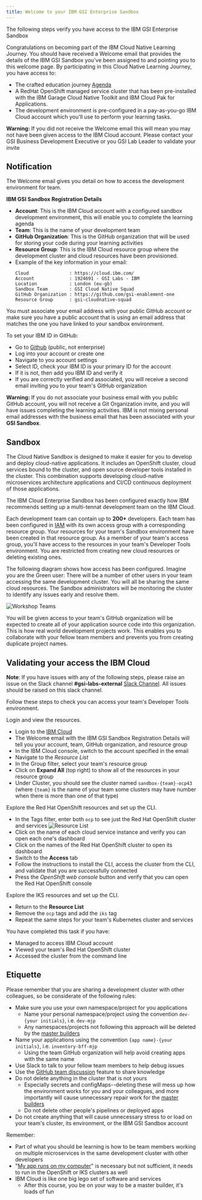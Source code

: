 ```yaml
---
title: Welcome to your IBM GSI Enterprise Sandbox
---
```


<PageDescription>

The following steps verify you have access to the IBM GSI Enterprise 
 Sandbox

</PageDescription>

Congratulations on becoming part of the IBM Cloud Native Learning Journey. You should have received a Welcome email that provides the details of the IBM GSI Sandbox you've been assigned to and pointing you to this welcome page. By participating in this Cloud Native Learning Journey, you have access to:
- The crafted education journey [Agenda](/enablement/agenda)
- A RedHat OpenShift managed service cluster that has been pre-installed with the IBM Garage Cloud Native Toolkit and IBM Cloud Pak for Applications. 
 - The development environment is pre-configured in a pay-as-you-go IBM Cloud account which you'll use to perform your learning tasks.

<InlineNotification kind="warning">

**Warning:** If you did not receive the Welcome email this will mean you may
 not have been given access to the IBM Cloud account. Please contact your GSI
  Business Development Executive or you GSI Lab Leader to validate your invite

</InlineNotification>

## Notification

The Welcome email gives you detail on how to access the development environment for team.

**IBM GSI Sandbox Registration Details**
- **Account**: This is the IBM Cloud account with a configured sandbox development environment, this will enable you to complete the learning agenda
- **Team**: This is the name of your development team
- **GitHub Organization**: This is the GitHub organization that will be used for storing your code during your learning activities
- **Resource Group**: This is the IBM Cloud resource group where the development cluster and cloud resources have been provisioned.
- Example of the key information in your email:
    ```
    Cloud               : https://cloud.ibm.com/
    Account             : 1924691 - GSI Labs - IBM
    Location            : London (eu-gb)
    Sandbox Team        : GSI Cloud Native Squad
    GitHub Organization : https://github.com/gsi-enablement-one
    Resource Group      : gsi-cloudnative-squad
    ```

You must associate your email address with your public GitHub account or make sure you have a public account that is using an email address that matches the one you have linked to your sandbox environment. 

To set your IBM ID in GitHub:
- Go to [Github](https://github.com) (public, not enterprise)
- Log into your account or create one
- Navigate to you account settings
- Select ID, check your IBM ID is your primary ID for the account
- If it is not, then add you IBM ID and verify it
- If you are correctly verified and associated, you will receive a second email inviting you to your team's GitHub organization

<InlineNotification kind="warning">

**Warning:** If you do not associate your business email with you public GitHub account, you will not receive
a Git Organization invite, and you will have issues completing the learning activities. IBM is not mixing personal email addresses with the business email that has been associated with your **GSI Sandbox**.

</InlineNotification>

## Sandbox

The Cloud Native Sandbox is designed to make it easier for you to develop and deploy cloud-native applications. It includes an OpenShift cluster, cloud services bound to the cluster, and open source developer tools installed in the cluster. This combination supports developing cloud-native microservices architecture applications and CI/CD continuous deployment of those applications. 

The IBM Cloud Enterprise Sandbox has been configured exactly how IBM
 recommends
 setting up a multi-tennat development team on the IBM Cloud. 

Each development team can contain up to **200+** developers. Each team has
 been configured in [IAM](https://cloud.ibm.com/docs/iam) with its own access
  group with a corresponding resource group. Your resources for your team's
   Sandbox environment have been created in that resource group. As a member of
    your team's access group, you'll have access to the resources in your team's Developer Tools environment. You are restricted from creating new cloud resources or deleting existing ones.

The following diagram shows how access has been configured. Imagine you are the Green user: There will be a number of other users in your team accessing the same development cluster. You will all be sharing the same cloud resources. The Sandbox administrators will be monitoring the cluster to identify any issues early and resolve them.

![Workshop Teams](/workshop-teams.png)

You will be given access to your team's GitHub organization will be expected to create all of your application source code into this organization. This is how real world development projects work. This enables you to collaborate with your fellow team members and prevents you from creating duplicate project names.

## Validating your access the IBM Cloud

<InlineNotification>

**Note**: If you have issues with any of the following steps, please raise an issue on the Slack channel **#gsi-labs-external** [Slack Channel](https://gsicsi.slack.com/archives/CSRDJD5HA). All issues should be raised on this slack channel.

</InlineNotification>

Follow these steps to check you can access your team's Developer Tools environment.

Login and view the resources.

- Login to the [IBM Cloud](https://cloud.ibm.com)
- The Welcome email with the IBM GSI Sandbox Registration Details will tell you your account, team, GitHub organization, and resource group
- In the IBM Cloud console, switch to the account specified in the email
- Navigate to the *Resource List*
- In the Group filter, select your team's resource group
- Click on **Expand All** (top right) to show all of the resources in your resource group
- Under Cluster, you should see the cluster named `sandbox-{team}-ocp43` 
  (where `{team}` is the name of your team some clusters may have number when there is more 
  than one of that type)

Explore the Red Hat OpenShift resources and set up the CLI.

- In the Tags filter, enter both `ocp` to see just the Red Hat
 OpenShift cluster and services
![Resource List](devtoolsservices.png)
- Click on the name of each cloud service instance and verify you can open each one's dashboard
- Click on the names of the Red Hat OpenShift cluster to open its dashboard
- Switch to the **Access** tab
- Follow the instructions to install the CLI, access the cluster from the CLI, and validate that you are successfully connected
- Press the *OpenShift web console* button and verify that you can open the Red Hat OpenShift console

Explore the IKS resources and set up the CLI.

- Return to the **Resource List**
- Remove the `ocp` tags and add the `iks` tag
- Repeat the same steps for your team's Kubernetes cluster and services

<InlineNotification kind="success">

You have completed this task if you have:
- Managed to access IBM Cloud account
- Viewed your team's Red Hat OpenShift cluster
- Accessed the cluster from the command line

</InlineNotification>

## Etiquette

Please remember that you are sharing a development cluster with other colleagues, so be considerate of the following rules:

- Make sure you use your own namespace/project for you applications
    - Name your personal namespace/project using the convention `dev-{your initials}`, i.e. `dev-mjp`
    - Any namespaces/projects not following this approach will be deleted by the [master builders](https://www.youtube.com/watch?v=Um-PlX6oPBQ)
- Name your applications using the convention `{app name}-{your initials}`, i.e. `inventory-bff-mjp`
    - Using the team GitHub organization will help avoid creating apps with the same name
- Use Slack to talk to your fellow team members to help debug issues
- Use the [GitHub team discussion](https://help.github.com/en/github/building-a-strong-community/about-team-discussions) feature to share knowledge
- Do not delete anything in the cluster that is not yours
    - Especially secrets and configMaps--deleting these will mess up how the environment works for you and your colleagues, and more importantly will cause unnecessary repair work for the [master builders](https://www.youtube.com/watch?v=Um-PlX6oPBQ)
    - Do not delete other people's pipelines or deployed apps
- Do not create anything that will cause unnecessary stress to or load on your team's cluster, its environment, or the IBM GSI Sandbox account

Remember:
- Part of what you should be learning is how to be team members working on multiple microservices in the same development cluster with other developers
- "[My app runs on my computer](https://donthitsave.com/comic/2016/07/15/it-works-on-my-computer)" is necessary but not sufficient, it needs to run in the OpenShift or IKS clusters as well
- IBM Cloud is like one big lego set of software and services
    - After this course, you be on your way to be a master builder, it's loads of fun
